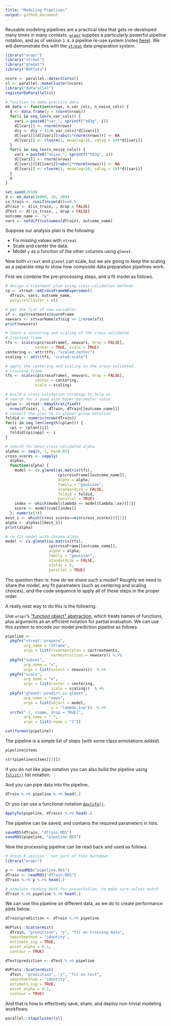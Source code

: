 ```yaml
---
title: "Modeling Pipelines"
output: github_document
---
```


Reusable modeling pipelines are a practical idea that gets re-developed many times in many contexts.  [`wrapr`](https://github.com/WinVector/wrapr) supplies a particularly powerful pipeline notation, and as of version `1.8.0` pipeline re-use system (notes [here](https://winvector.github.io/wrapr/articles/Function_Objects.html)).  We will demonstrate this with the [`vtreat`](https://github.com/WinVector/vtreat) data preparation system.

```r
library("wrapr")
library("vtreat")
library("glmnet")
library("WVPlots")

ncore <- parallel::detectCores()
cl <- parallel::makeCluster(ncore)
library("doParallel")
registerDoParallel(cl)

# function to make practice data
mk_data <- function(nrows, n_var_cols, n_noise_cols) {
  d <- data.frame(y = rnorm(nrows))
  for(i in seq_len(n_var_cols)) {
    vari = paste0("var_", sprintf("%03g", i))
    d[[vari]] <- rnorm(nrows)
    d$y <- d$y + (2/n_var_cols)*d[[vari]]
    d[[vari]][d[[vari]]>abs(2*rnorm(nrows))] <- NA
    d[[vari]] <- rlnorm(1, meanlog=10, sdlog = 10)*d[[vari]]
  }
  for(i in seq_len(n_noise_cols)) {
    vari = paste0("noise_", sprintf("%03g", i))
    d[[vari]] <- rnorm(nrows)
    d[[vari]][d[[vari]]>abs(2*rnorm(nrows))] <- NA
    d[[vari]] <- rlnorm(1, meanlog=10, sdlog = 10)*d[[vari]]
  }
  d
}

set.seed(2018)
d <- mk_data(10000, 10, 200)
is_train <- runif(nrow(d))<=0.5
dTrain <- d[is_train, , drop = FALSE]
dTest <- d[!is_train, , drop = FALSE]
outcome_name <- "y"
vars <- setdiff(colnames(dTrain), outcome_name)
```

Suppose our analysis plan is the following:

* Fix missing values with `vtreat`.
* Scale and center the data.
* Model `y` as a function of the other columns using `glmnet`.

Now both `vtreat` and `glmnet` can scale, but we are going to keep the scaling
as a separate step to show how composite data preparation pipelines work.

First we combine the pre-processing steps, and a fit model as follows.

```r
# design a treatment plan using cross-validation methods
cp <- vtreat::mkCrossFrameNExperiment(
  dTrain, vars, outcome_name,
  parallelCluster = cl)

# get the list of new variables
sf <- cp$treatments$scoreFrame
newvars <- sf$varName[sf$sig <= 1/nrow(sf)]
print(newvars)

# learn a centering and scaling of the cross-validated 
# training frame
tfs <- scale(cp$crossFrame[, newvars, drop = FALSE], 
             center = TRUE, scale = TRUE)
centering <- attr(tfs, "scaled:center")
scaling <- attr(tfs, "scaled:scale")

# apply the centering and scaling to the cross-validated 
# training frame
tfs <- scale(cp$crossFrame[, newvars, drop = FALSE],
             center = centering,
             scale = scaling)

# build a cross-validation strategy to help us
# search for a good alph hyper-parameter value
cplan <- vtreat::kWayStratifiedY(
  nrow(dTrain), 5, dTrain, dTrain[[outcome_name]])
# convert the plan to cv.glmnet group notation
foldid <- numeric(nrow(dTrain))
for(i in seq_len(length(cplan))) {
  cpi <- cplan[[i]]
  foldid[cpi$app] <- i
}

# search for best cross-validated alpha
alphas <- seq(0, 1, by=0.05)
cross_scores <- vapply(
  alphas,
  function(alpha) {
    model <- cv.glmnet(as.matrix(tfs), 
                       cp$crossFrame[[outcome_name]],
                       alpha = alpha,
                       family = "gaussian", 
                       standardize = FALSE,
                       foldid = foldid, 
                       parallel = TRUE)
    index <- which(model$lambda == model$lambda.1se)[[1]]
    score <- model$cvm[[index]]
  }, numeric(1))
best_i <- which(cross_scores==min(cross_scores))[[1]]
alpha <- alphas[[best_i]]
print(alpha)

# re-fit model with chosen alpha
model <- cv.glmnet(as.matrix(tfs), 
                   cp$crossFrame[[outcome_name]],
                   alpha = alpha,
                   family = "gaussian", 
                   standardize = FALSE,
                   nfolds = 5, 
                   parallel = TRUE)
```

The question then is: how do we share such a model?  Roughly we need to share the model, any fit parameters (such as centering and scaling choices), *and* the code sequence to apply all of these steps in the proper order.

A really neat way to do this is the following.

Use `wrapr`'s ["function object" abstraction](https://winvector.github.io/wrapr/articles/Function_Objects.html), which treats names of functions, plus arguments as an efficient notation for partial evaluation.  We can use this system to encode our model prediction pipeline as follows.

```r
pipeline <-
  pkgfn("vtreat::prepare",
        arg_name = "dframe", 
        args = list(treatmentplan = cp$treatments,
                    varRestriction = newvars)) %.>%
  pkgfn("subset",
        arg_name = "x",
        args = list(select = newvars))  %.>%
  pkgfn("scale",
        arg_name = "x",
        args = list(center = centering,
                    scale = scaling))  %.>%
  pkgfn("glmnet::predict.cv.glmnet",
        arg_name = "newx",
        args = list(object = model,
                    s = "lambda.1se"))  %.>%
  srcfn(".[, cname, drop = TRUE]",
        arg_name = ".",
        args = list(cname = "1"))

cat(format(pipeline))
```


The pipeline is a simple list of steps (with some class annotations added).  

```r
pipeline@items

str(pipeline@items[[3]])
```

If you do not like pipe notation you can also build the pipeline using [`fnlist()`](https://winvector.github.io/wrapr/reference/fnlist.html) list notation.

And you can pipe data into the pipeline.

```r
dTrain %.>% pipeline %.>% head(.)
```
 
Or you can use a functional notation [`ApplyTo()`](https://winvector.github.io/wrapr/reference/ApplyTo.html).

```r
ApplyTo(pipeline, dTrain) %.>% head(.)
```


The pipeline can be saved, and contains the required parameters in lists.

```r
saveRDS(dTrain, "dTrain.RDS")
saveRDS(pipeline, "pipeline.RDS")
```

Now the processing pipeline can be read back and used as follows.

```r
# Fresh R session , not part of this markdown
library("wrapr")

p <- readRDS("pipeline.RDS")
dTrain <- readRDS("dTrain.RDS")
dTrain %.>% p %.>% head(.)
```
```r
# simulate reading back for presentation, to make sure values match
dTrain %.>% pipeline %.>% head(.)
```

We can use this pipeline on different data, as we do to create performance plots below.

```r
dTrain$prediction <- dTrain %.>% pipeline

WVPlots::ScatterHist(
  dTrain, "prediction", "y", "fit on training data",
  smoothmethod = "identity",
  estimate_sig = TRUE,
  point_alpha = 0.1,
  contour = TRUE)

dTest$prediction <- dTest %.>% pipeline

WVPlots::ScatterHist(
  dTest, "prediction", "y", "fit on test",
  smoothmethod = "identity",
  estimate_sig = TRUE,
  point_alpha = 0.1,
  contour = TRUE)
```


And that is how to effectively save, share, and deploy non-trivial modeling workflows.


```r
parallel::stopCluster(cl)
```

